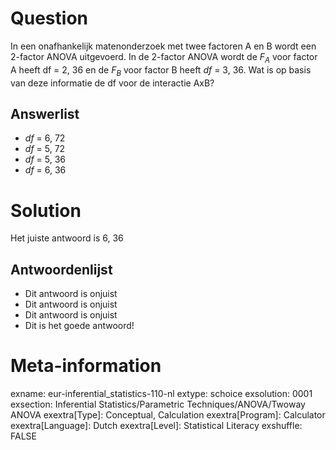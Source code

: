 Question
========
In een onafhankelijk matenonderzoek met twee factoren A en B wordt een 2-factor ANOVA uitgevoerd. In de 2-factor ANOVA wordt de $F_A$ voor factor A heeft df = 2, 36 en de $F_B$ voor factor B heeft *df* = 3, 36. Wat is op basis van deze informatie de df voor de interactie AxB?

Answerlist
----------
* *df* = 6, 72
* *df* = 5, 72
* *df* = 5, 36
* *df* = 6, 36


Solution
========
Het juiste antwoord is 6, 36

Antwoordenlijst
----------
* Dit antwoord is onjuist
* Dit antwoord is onjuist
* Dit antwoord is onjuist
* Dit is het goede antwoord!

Meta-information
================
exname: eur-inferential_statistics-110-nl
extype: schoice
exsolution: 0001
exsection: Inferential Statistics/Parametric Techniques/ANOVA/Twoway ANOVA
exextra[Type]: Conceptual, Calculation
exextra[Program]: Calculator
exextra[Language]: Dutch
exextra[Level]: Statistical Literacy
exshuffle: FALSE
